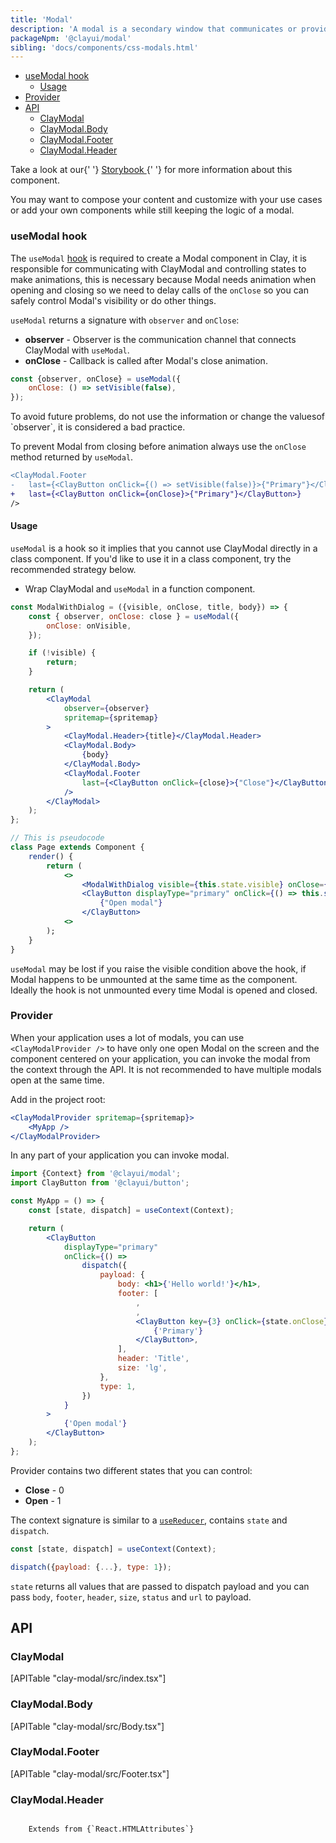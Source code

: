 ```yaml
---
title: 'Modal'
description: 'A modal is a secondary window that communicates or provides an action inside the same process.'
packageNpm: '@clayui/modal'
sibling: 'docs/components/css-modals.html'
---
```



<div class="nav-toc-absolute">
<div class="nav-toc">

-   [useModal hook](#usemodal-hook)
    -   [Usage](#usage)
-   [Provider](#provider)
-   [API](#api)
    -   [ClayModal](#claymodal)
    -   [ClayModal.Body](#claymodal.body)
    -   [ClayModal.Footer](#claymodal.footer)
    -   [ClayModal.Header](#claymodal.header)

</div>
</div>

<div class="clay-site-alert alert alert-warning">
	Take a look at our{' '}
	<a href="https://storybook-clayui.netlify.com/?path=/story/claymodal--default">
		Storybook
	</a>{' '}
	for more information about this component.
</div>

You may want to compose your content and customize with your use cases or add your own components while still keeping the logic of a modal.

<Modal />

### useModal hook

The `useModal` [hook](https://reactjs.org/docs/hooks-intro.html) is required to create a Modal component in Clay, it is responsible for communicating with ClayModal and controlling states to make animations, this is necessary because Modal needs animation when opening and closing so we need to delay calls of the `onClose` so you can safely control Modal's visibility or do other things.

`useModal` returns a signature with `observer` and `onClose`:

-   **observer** - Observer is the communication channel that connects ClayModal with `useModal`.
-   **onClose** - Callback is called after Modal's close animation.

```jsx
const {observer, onClose} = useModal({
	onClose: () => setVisible(false),
});
```

<div class="clay-site-alert alert alert-warning">
	To avoid future problems, do not use the information or change the values
	​​of `observer`, it is considered a bad practice.
</div>

To prevent Modal from closing before animation always use the `onClose` method returned by `useModal`.

```diff
<ClayModal.Footer
-   last={<ClayButton onClick={() => setVisible(false)}>{"Primary"}</ClayButton>}
+   last={<ClayButton onClick={onClose}>{"Primary"}</ClayButton>}
/>
```

#### Usage

`useModal` is a hook so it implies that you cannot use ClayModal directly in a class component. If you'd like to use it in a class component, try the recommended strategy below.

-   Wrap ClayModal and `useModal` in a function component.

```jsx
const ModalWithDialog = ({visible, onClose, title, body}) => {
    const { observer, onClose: close } = useModal({
        onClose: onVisible,
    });

    if (!visible) {
        return;
    }

    return (
        <ClayModal
            observer={observer}
            spritemap={spritemap}
        >
            <ClayModal.Header>{title}</ClayModal.Header>
            <ClayModal.Body>
                {body}
            </ClayModal.Body>
            <ClayModal.Footer
                last={<ClayButton onClick={close}>{"Close"}</ClayButton>}
            />
        </ClayModal>
    );
};

// This is pseudocode
class Page extends Component {
    render() {
        return (
            <>
                <ModalWithDialog visible={this.state.visible} onClose={() => this.setVisible(false)} title={...} body={...} />
                <ClayButton displayType="primary" onClick={() => this.setVisible(true)}>
                    {"Open modal"}
                </ClayButton>
            <>
        );
    }
}
```

`useModal` may be lost if you raise the visible condition above the hook, if Modal happens to be unmounted at the same time as the component. Ideally the hook is not unmounted every time Modal is opened and closed.

### Provider

When your application uses a lot of modals, you can use `<ClayModalProvider />` to have only one open Modal on the screen and the component centered on your application, you can invoke the modal from the context through the API. It is not recommended to have multiple modals open at the same time.

Add in the project root:

```jsx
<ClayModalProvider spritemap={spritemap}>
	<MyApp />
</ClayModalProvider>
```

In any part of your application you can invoke modal.

```jsx
import {Context} from '@clayui/modal';
import ClayButton from '@clayui/button';

const MyApp = () => {
	const [state, dispatch] = useContext(Context);

	return (
		<ClayButton
			displayType="primary"
			onClick={() =>
				dispatch({
					payload: {
						body: <h1>{'Hello world!'}</h1>,
						footer: [
							,
							,
							<ClayButton key={3} onClick={state.onClose}>
								{'Primary'}
							</ClayButton>,
						],
						header: 'Title',
						size: 'lg',
					},
					type: 1,
				})
			}
		>
			{'Open modal'}
		</ClayButton>
	);
};
```

Provider contains two different states that you can control:

-   **Close** - 0
-   **Open** - 1

The context signature is similar to a [`useReducer`](https://reactjs.org/docs/hooks-reference.html#usereducer), contains `state` and `dispatch`.

```js
const [state, dispatch] = useContext(Context);

dispatch({payload: {...}, type: 1});
```

`state` returns all values that are passed to dispatch payload and you can pass `body`, `footer`, `header`, `size`, `status` and `url` to payload.

## API

### ClayModal

<div>[APITable "clay-modal/src/index.tsx"]</div>

### ClayModal.Body

<div>[APITable "clay-modal/src/Body.tsx"]</div>

### ClayModal.Footer

<div>[APITable "clay-modal/src/Footer.tsx"]</div>

### ClayModal.Header

<code class="list-api-item-type">
	Extends from {`React.HTMLAttributes<HTMLDivElement>`}
</code>
